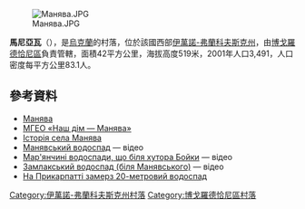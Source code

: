 [[Image:Манява.JPG|right]]

{{coord|48|39|15|N|24|22|12|E|scale:30000|display=title}}

'''馬尼亞瓦'''（{{lang-uk|Манява}}），是[[烏克蘭|烏克蘭]]的村落，位於該國西部[[伊萬諾-弗蘭科夫斯克州|伊萬諾-弗蘭科夫斯克州]]，由[[博戈羅德恰尼區|博戈羅德恰尼區]]負責管轄，面積42平方公里，海拔高度519米，2001年人口3,491，人口密度每平方公里83.1人。

==參考資料==
* [http://w1.c1.rada.gov.ua/pls/z7502/A005?rdat1=11.11.2012&rf7571=13203 Манява]{{dead link|date=2018年5月 |bot=InternetArchiveBot |fix-attempted=yes }}
* [http://www.manyava.ucoz.ua/ МГЕО «Наш дім — Манява»]
* [http://manyava.ucoz.ua/publ/6-1-0-31 Історія села Манява]
* [http://www.youtube.com/watch?v=5Ld5uRgcAAk Манявський водоспад] — відео
* [http://www.youtube.com/watch?v=lL29QloeiyY Мар'янчині водоспади, що біля хутора Бойки] — відео
* [http://www.youtube.com/watch?v=x3XE69u2SvQ Замлакський водоспад (біля Манявського)] — відео
* [http://vikna.if.ua/news/category/all/2016/01/05/47136/view На Прикарпатті замерз 20-метровий водоспад]

{{DEFAULTSORT:Манява}}
[[Category:伊萬諾-弗蘭科夫斯克州村落|Category:伊萬諾-弗蘭科夫斯克州村落]]
[[Category:博戈羅德恰尼區村落|Category:博戈羅德恰尼區村落]]


{{IvanoFrankivsk-geo-stub}}